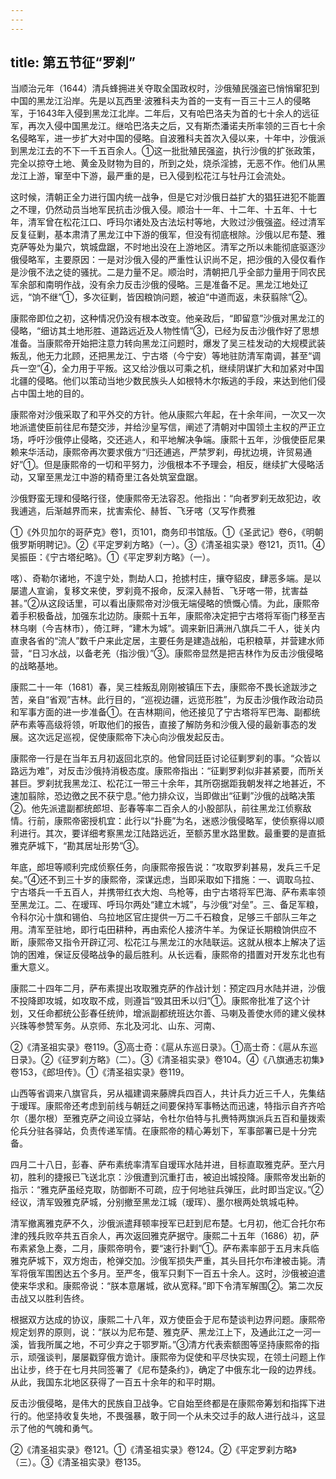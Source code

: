 ```yaml
---
---
---
```

title: 第五节征“罗刹”
---



当顺治元年（1644）清兵蜂拥进关夺取全国政权时，沙俄殖民强盗已悄悄窜犯到中国的黑龙江沿岸。先是以瓦西里·波雅科夫为首的一支有一百三十三人的侵略军，于1643年入侵到黑龙江北岸。二年后，又有哈巴洛夫为首的七十余人的远征军，再次入侵中国黑龙江。继哈巴洛夫之后，又有斯杰潘诺夫所率领的三百七十余名侵略军，进一步扩大对中国的侵略。自波雅科夫首次入侵以来，十年中，沙俄派到黑龙江去的不下一千五百余人。①这一批批殖民强盗，执行沙俄的扩张政策，完全以掠夺土地、黄金及财物为目的，所到之处，烧杀淫掳，无恶不作。他们从黑龙江上游，窜至中下游，最严重的是，已入侵到松花江与牡丹江会流处。

这时候，清朝正全力进行国内统一战争，但是它对沙俄日益扩大的猖狂进犯不能置之不理，仍然动员当地军民抗击沙俄入侵。顺治十一年、十二年、十五年、十七年，清军曾在松花江口、呼玛尔诸处及古法坛村等地，大败过沙俄强盗。经过清军反复征剿，基本肃清了黑龙江中下游的俄军，但没有彻底根除。沙俄以尼布楚、雅克萨等处为巢穴，筑城盘踞，不时地出没在上游地区。清军之所以未能彻底驱逐沙俄侵略军，主要原因：一是对沙俄入侵的严重性认识尚不足，把沙俄的入侵仅看作是沙俄不法之徒的骚扰。二是力量不足。顺治时，清朝把几乎全部力量用于同农民军余部和南明作战，没有余力反击沙俄的侵略。三是准备不足。黑龙江地处辽远，“饷不继”①，多次征剿，皆因粮饷问题，被迫“中道而返，未获翦除”②。

康熙帝即位之初，这种情况仍没有根本改变。他亲政后，“即留意”沙俄对黑龙江的侵略，“细访其土地形胜、道路远近及人物性情”③，已经为反击沙俄作好了思想准备。当康熙帝开始把注意力转向黑龙江问题时，爆发了吴三桂发动的大规模武装叛乱，他无力北顾，还把黑龙江、宁古塔（今宁安）等地驻防清军南调，甚至“调兵一空”④，全力用于平叛。这又给沙俄以可乘之机，继续阴谋扩大和加紧对中国北疆的侵略。他们以策动当地少数民族头人如根特木尔叛逃的手段，来达到他们侵占中国土地的目的。

康熙帝对沙俄采取了和平外交的方针。他从康熙六年起，在十余年间，一次又一次地派遣使臣前往尼布楚交涉，并给沙皇写信，阐述了清朝对中国领土主权的严正立场，呼吁沙俄停止侵略，交还逃人，和平地解决争端。康熙十五年，沙俄使臣尼果赖来华活动，康熙帝再次要求俄方“归还逋逃，严禁罗刹，毋扰边境，许贸易通好”①。但是康熙帝的一切和平努力，沙俄根本不予理会，相反，继续扩大侵略活动，又窜至黑龙江中游的精奇里江各处筑室盘踞。

沙俄野蛮无理和侵略行径，使康熙帝无法容忍。他指出：“向者罗刹无故犯边，收我逋逃，后渐越界而来，扰害索伦、赫哲、飞牙喀（又写作费雅

①《外贝加尔的哥萨克》卷1，页101，商务印书馆版。①《圣武记》卷6，《明朝俄罗斯明聘记》。②《平定罗刹方略》（一）。③《清圣祖实录》卷121，页11。④吴振臣：《宁古塔纪略》。①《平定罗刹方略》（一）。

喀）、奇勒尔诸地，不遑宁处，剽劫人口，抢掳村庄，攘夺貂皮，肆恶多端。是以屡遣人宣谕，复移文来使，罗刹竟不报命，反深入赫哲、飞牙喀一带，扰害益甚。”②从这段话里，可以看出康熙帝对沙俄无端侵略的愤慨心情。为此，康熙帝着手积极备战，加强东北边防。康熙十五年，康熙帝决定把宁古塔将军衙门移至吉林乌喇（今吉林市），倚江畔，“建木为城”。调来新旧满洲八旗兵二千人，徙关内直隶各省的“流人”数千户来此定居，主要任务是建造战船，屯积粮草，并营建水师营，“日习水战，以备老羌（指沙俄）”③。康熙帝显然是把吉林作为反击沙俄侵略的战略基地。

康熙二十一年（1681）春，吴三桂叛乱刚刚被镇压下去，康熙帝不畏长途跋涉之苦，亲自“省观”吉林。此行目的，“巡视边疆，远览形胜”，为反击沙俄作政治动员和军事方面的进一步准备①。在吉林期间，他还接见了宁古塔将军巴海、副都统萨布素等高级将领，听取他们的报告，直接了解防务和沙俄入侵的最新事态的发展。这次远足巡视，促使康熙帝下决心向沙俄发起反击。

康熙帝一行是在当年五月初返回北京的。他曾同廷臣讨论征剿罗刹的事。“众皆以路远为难”，对反击沙俄持消极态度。康熙帝指出：“征剿罗刹似非甚紧要，而所关甚巨。罗刹扰我黑龙江、松花江一带三十余年，其所窃据距我朝发祥之地甚近，不速加翦除，恐边徼之民不获宁息。”他力排众议，当即做出“征剿”沙俄的战略决策②。他先派遣副都统郎坦、彭春等率二百余人的小股部队，前往黑龙江侦察敌情。行前，康熙帝密授机宜：此行以“扑鹿”为名，迷惑沙俄侵略军，使侦察得以顺利进行。其次，要详细考察黑龙江陆路远近，至额苏里水路里数。最重要的是直抵雅克萨城下，“勘其居址形势”③。

年底，郎坦等顺利完成侦察任务，向康熙帝报告说：“攻取罗刹甚易，发兵三千足矣。”④还不到三十岁的康熙帝，深谋远虑，当即采取如下措施：一、调取乌拉、宁古塔兵一千五百人，并携带红衣大炮、鸟枪等，由宁古塔将军巴海、萨布素率领至黑龙江。二、在瑷珲、呼玛尔两处“建立木城”，与沙俄“对垒”。三、备足军粮，令科尔沁十旗和锡伯、乌拉地区官庄提供一万二千石粮食，足够三千部队三年之用。清军至驻地，即行屯田耕种，再由索伦人接济牛羊。为保证长期粮饷供应不断，康熙帝又指令开辟辽河、松花江与黑龙江的水陆联运。这就从根本上解决了运饷的困难，保证反侵略战争的最后胜利。从长远看，康熙帝的措置对开发东北也有重大意义。

康熙二十四年二月，萨布素提出攻取雅克萨的作战计划：预定四月水陆并进，沙俄不投降即攻城，如攻取不成，则遵旨“毁其田禾以归”①。康熙帝批准了这个计划，又任命都统公彭春任统帅，增派副都统班达尔善、马喇及善使水师的建义侯林兴珠等参赞军务。从京师、东北及河北、山东、河南、

②《清圣祖实录》卷119。③高士奇：《扈从东巡日录》。①高士奇：《扈从东巡日录》。②《征罗刹方略》（二）。③《清圣祖实录》卷104。④《八旗通志初集》卷153，《郎坦传》。①《清圣祖实录》卷119。

山西等省调来八旗官兵，另从福建调来藤牌兵四百人，共计兵力近三千人，先集结于瑷珲。康熙帝还考虑到前线与朝廷之间要保持军事畅达而迅速，特指示自齐齐哈尔（墨尔根）至雅克萨之间设立驿站，令杜尔伯特与扎赉特两旗派兵五百和量拨索伦兵分驻各驿站，负责传递军情。在康熙帝的精心筹划下，军事部署已是十分完备。

四月二十八日，彭春、萨布素统率清军自瑷珲水陆并进，目标直取雅克萨。至六月初，胜利的捷报已飞送北京：沙俄遭到沉重打击，被迫出城投降。康熙帝发出新的指示：“雅克萨虽经克取，防御断不可疏，应于何地驻兵弹压，此时即当定议。”②经议，清军毁雅克萨城，分别撤至黑龙江城（瑷珲）、墨尔根两处筑城屯种。

清军撤离雅克萨不久，沙俄派遣拜顿率授军已赶到尼布楚。七月初，他汇合托尔布津的残兵败卒共五百余人，再次返回雅克萨据守。康熙二十五年（1686）初，萨布素紧急上奏，二月，康熙帝明令，要“速行扑剿”①。萨布素率部于五月末兵临雅克萨城下，双方炮击，枪弹交加。沙俄军损失严重，其头目托尔布津被击毙。清军将俄军围困达五个多月。至严冬，俄军只剩下一百五十余人。这时，沙俄被迫遣使来华求和。康熙帝说：“朕本意屠城，欲从宽释。”即下令清军解围②。第二次反击战又以胜利告终。

根据双方达成的协议，康熙二十八年，双方使臣会于尼布楚谈判边界问题。康熙帝规定划界的原则，说：“朕以为尼布楚、雅克萨、黑龙江上下，及通此江之一河一溪，皆我所属之地，不可少弃之于鄂罗斯。”③清方代表索额图等坚持康熙帝的指示，顽强谈判，屡屡戳穿俄方诡计。康熙帝为促使和平尽快实现，在领土问题上作出让步，终于在七月共同签署了《尼布楚条约》，确定了中俄东北一段的边界线。从此，我国东北地区获得了一百五十余年的和平时期。

反击沙俄侵略，是伟大的民族自卫战争。它自始至终都是在康熙帝筹划和指挥下进行的。他坚持收复失地，不畏强暴，敢于同一个从未交过手的敌人进行战斗，这显示了他的气魄和勇气。

②《清圣祖实录》卷121。①《清圣祖实录》卷124。②《平定罗刹方略》（三）。③《清圣祖实录》卷135。